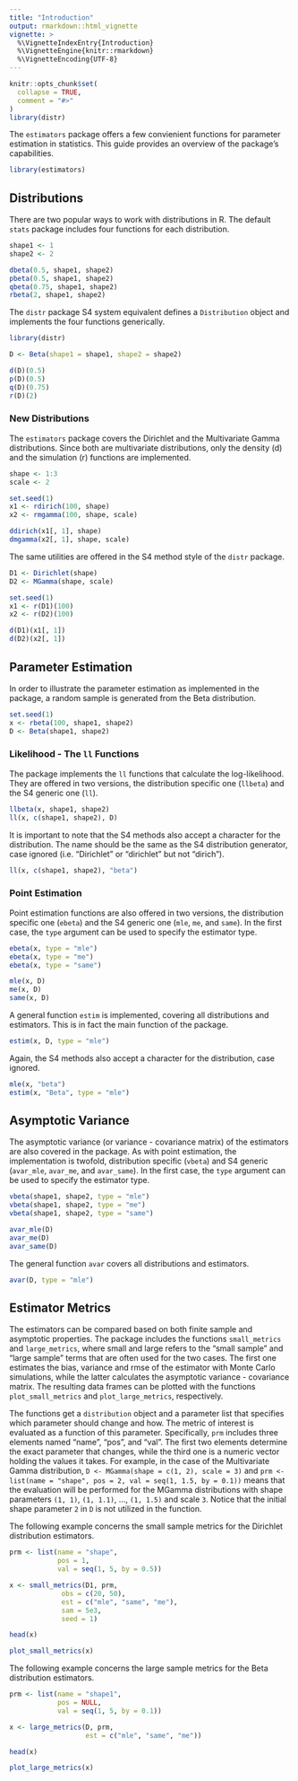 ```yaml
---
title: "Introduction"
output: rmarkdown::html_vignette
vignette: >
  %\VignetteIndexEntry{Introduction}
  %\VignetteEngine{knitr::rmarkdown}
  %\VignetteEncoding{UTF-8}
---
```


```r
knitr::opts_chunk$set(
  collapse = TRUE,
  comment = "#>"
)
library(distr)
```

The `estimators` package offers a few convienient functions for parameter estimation in statistics. This guide provides an overview of the package's capabilities.

```r
library(estimators)
```

## Distributions

There are two popular ways to work with distributions in R. The default `stats` package includes four functions for each distribution.

```r
shape1 <- 1
shape2 <- 2

dbeta(0.5, shape1, shape2)
pbeta(0.5, shape1, shape2)
qbeta(0.75, shape1, shape2)
rbeta(2, shape1, shape2)
```

The `distr` package S4 system equivalent defines a `Distribution` object and implements the four functions generically.

```r
library(distr)
```

```r
D <- Beta(shape1 = shape1, shape2 = shape2)

d(D)(0.5)
p(D)(0.5)
q(D)(0.75)
r(D)(2)
```

### New Distributions

The `estimators` package covers the Dirichlet and the Multivariate Gamma distributions. Since both are multivariate distributions, only the density (d) and the simulation (r) functions are implemented.

```r
shape <- 1:3
scale <- 2

set.seed(1)
x1 <- rdirich(100, shape)
x2 <- rmgamma(100, shape, scale)

ddirich(x1[, 1], shape)
dmgamma(x2[, 1], shape, scale)
```

The same utilities are offered in the S4 method style of the `distr` package.

```r
D1 <- Dirichlet(shape)
D2 <- MGamma(shape, scale)

set.seed(1)
x1 <- r(D1)(100)
x2 <- r(D2)(100)

d(D1)(x1[, 1])
d(D2)(x2[, 1])
```

## Parameter Estimation

In order to illustrate the parameter estimation as implemented in the package, a random sample is generated from the Beta distribution.

```r
set.seed(1)
x <- rbeta(100, shape1, shape2)
D <- Beta(shape1, shape2)
```

### Likelihood - The `ll` Functions

The package implements the `ll` functions that calculate the log-likelihood. They are offered in two versions, the distribution specific one (`llbeta`) and the S4 generic one (`ll`).

```r
llbeta(x, shape1, shape2)
ll(x, c(shape1, shape2), D)
```

It is important to note that the S4 methods also accept a character for the distribution. The name should be the same as the S4 distribution generator, case ignored (i.e. "Dirichlet" or "dirichlet" but not "dirich").

```r
ll(x, c(shape1, shape2), "beta")
```

### Point Estimation

Point estimation functions are also offered in two versions, the distribution specific one (`ebeta`) and the S4 generic one (`mle`, `me`, and `same`). In the first case, the `type` argument can be used to specify the estimator type.

```r
ebeta(x, type = "mle")
ebeta(x, type = "me")
ebeta(x, type = "same")

mle(x, D)
me(x, D)
same(x, D)
```

A general function `estim` is implemented, covering all distributions and estimators. This is in fact the main function of the package.

```r
estim(x, D, type = "mle")
```

Again, the S4 methods also accept a character for the distribution, case ignored.

```r
mle(x, "beta")
estim(x, "Beta", type = "mle")
```

## Asymptotic Variance

The asymptotic variance (or variance - covariance matrix) of the estimators are also covered in the package. As with point estimation, the implementation is twofold, distribution specific (`vbeta`) and S4 generic (`avar_mle`, `avar_me`, and `avar_same`). In the first case, the `type` argument can be used to specify the estimator type.

```r
vbeta(shape1, shape2, type = "mle")
vbeta(shape1, shape2, type = "me")
vbeta(shape1, shape2, type = "same")

avar_mle(D)
avar_me(D)
avar_same(D)
```

The general function `avar` covers all distributions and estimators.

```r
avar(D, type = "mle")
```

## Estimator Metrics

The estimators can be compared based on both finite sample and asymptotic properties. The package includes the functions `small_metrics` and `large_metrics`, where small and large refers to the "small sample" and "large sample" terms that are often used for the two cases. The first one estimates the bias, variance and rmse of the estimator with Monte Carlo simulations, while the latter calculates the asymptotic variance - covariance matrix. The resulting data frames can be plotted with the functions `plot_small_metrics` and `plot_large_metrics`, respectively.

The functions get a `distribution` object and a parameter list that specifies which parameter should change and how. The metric of interest is evaluated as a function of this parameter. Specifically, `prm` includes three elements named "name", "pos", and "val". The first two elements determine the exact parameter that changes, while the third one is a numeric vector holding the values it takes. For example, in the case of the Multivariate Gamma distribution,
`D <- MGamma(shape = c(1, 2), scale = 3)` and `prm <- list(name = "shape", pos = 2, val = seq(1, 1.5, by = 0.1))` means that the evaluation will be performed for the MGamma distributions with
shape parameters `(1, 1)`, `(1, 1.1)`, ..., `(1, 1.5)` and scale `3`. Notice that the initial shape parameter `2` in `D` is not utilized in the function.

The following example concerns the small sample metrics for the Dirichlet distribution estimators.

```r
prm <- list(name = "shape",
            pos = 1,
            val = seq(1, 5, by = 0.5))

x <- small_metrics(D1, prm,
             obs = c(20, 50),
             est = c("mle", "same", "me"),
             sam = 5e3,
             seed = 1)

head(x)

plot_small_metrics(x)
```

The following example concerns the large sample metrics for the Beta distribution estimators.

```r
prm <- list(name = "shape1",
            pos = NULL,
            val = seq(1, 5, by = 0.1))

x <- large_metrics(D, prm,
                   est = c("mle", "same", "me"))

head(x)

plot_large_metrics(x)
```

